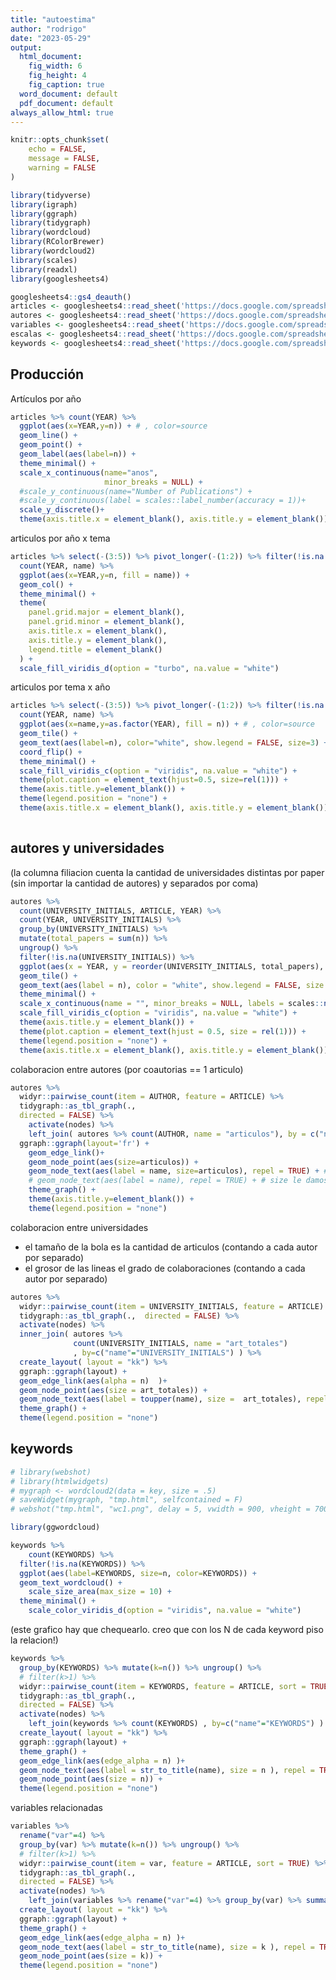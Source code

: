 ```yaml
---
title: "autoestima"
author: "rodrigo"
date: "2023-05-29"
output:
  html_document:
    fig_width: 6
    fig_height: 4
    fig_caption: true
  word_document: default
  pdf_document: default
always_allow_html: true
---
```


```r
knitr::opts_chunk$set(
	echo = FALSE,
	message = FALSE,
	warning = FALSE
)

library(tidyverse)
library(igraph)
library(ggraph)
library(tidygraph)
library(wordcloud)
library(RColorBrewer)
library(wordcloud2)
library(scales)
library(readxl)
library(googlesheets4)

```


```r

googlesheets4::gs4_deauth()
articles <- googlesheets4::read_sheet('https://docs.google.com/spreadsheets/d/1bXGy644PpoQbsz10UkmAzRd3iSZthUNh4-ABEQ-7Lo0/edit?usp=sharing', sheet = 'ARTICLES', )
autores <- googlesheets4::read_sheet('https://docs.google.com/spreadsheets/d/1bXGy644PpoQbsz10UkmAzRd3iSZthUNh4-ABEQ-7Lo0/edit?usp=sharing', sheet = 'AUTHORS')
variables <- googlesheets4::read_sheet('https://docs.google.com/spreadsheets/d/1bXGy644PpoQbsz10UkmAzRd3iSZthUNh4-ABEQ-7Lo0/edit?usp=sharing', sheet = 'VARIABLES RELACIONADAS')
escalas <- googlesheets4::read_sheet('https://docs.google.com/spreadsheets/d/1bXGy644PpoQbsz10UkmAzRd3iSZthUNh4-ABEQ-7Lo0/edit?usp=sharing', sheet = 'MEASURES')
keywords <- googlesheets4::read_sheet('https://docs.google.com/spreadsheets/d/1bXGy644PpoQbsz10UkmAzRd3iSZthUNh4-ABEQ-7Lo0/edit?usp=sharing', sheet = 'KEYWORDS')


```

## Producción

Artículos por año

```r

articles %>% count(YEAR) %>% 
  ggplot(aes(x=YEAR,y=n)) + # , color=source
  geom_line() + 
  geom_point() +
  geom_label(aes(label=n)) +
  theme_minimal() +
  scale_x_continuous(name="anos", 
                     minor_breaks = NULL) +
  #scale_y_continuous(name="Number of Publications") + 
  #scale_y_continuous(label = scales::label_number(accuracy = 1))+
  scale_y_discrete()+
  theme(axis.title.x = element_blank(), axis.title.y = element_blank())

```

articulos por año x tema

```r

articles %>% select(-(3:5)) %>% pivot_longer(-(1:2)) %>% filter(!is.na(value)) %>%
  count(YEAR, name) %>% 
  ggplot(aes(x=YEAR,y=n, fill = name)) + 
  geom_col() + 
  theme_minimal() +
  theme(
    panel.grid.major = element_blank(),
    panel.grid.minor = element_blank(),
    axis.title.x = element_blank(), 
    axis.title.y = element_blank(),
    legend.title = element_blank()
  ) +
  scale_fill_viridis_d(option = "turbo", na.value = "white")

```

articulos por tema x año

```r

articles %>% select(-(3:5)) %>% pivot_longer(-(1:2)) %>% filter(!is.na(value)) %>% 
  count(YEAR, name) %>% 
  ggplot(aes(x=name,y=as.factor(YEAR), fill = n)) + # , color=source
  geom_tile() +
  geom_text(aes(label=n), color="white", show.legend = FALSE, size=3) +
  coord_flip() +
  theme_minimal() +
  scale_fill_viridis_c(option = "viridis", na.value = "white") +
  theme(plot.caption = element_text(hjust=0.5, size=rel(1))) +
  theme(axis.title.y=element_blank()) +
  theme(legend.position = "none") +
  theme(axis.title.x = element_blank(), axis.title.y = element_blank())
  
```


## autores y universidades

(la columna filiacion cuenta la cantidad de universidades distintas por paper (sin importar la cantidad de autores) y separados por coma)

```r

autores %>% 
  count(UNIVERSITY_INITIALS, ARTICLE, YEAR) %>%
  count(YEAR, UNIVERSITY_INITIALS) %>%
  group_by(UNIVERSITY_INITIALS) %>% 
  mutate(total_papers = sum(n)) %>% 
  ungroup() %>%
  filter(!is.na(UNIVERSITY_INITIALS)) %>%
  ggplot(aes(x = YEAR, y = reorder(UNIVERSITY_INITIALS, total_papers), fill = n)) + 
  geom_tile() +
  geom_text(aes(label = n), color = "white", show.legend = FALSE, size = 3) +
  theme_minimal() +
  scale_x_continuous(name = "", minor_breaks = NULL, labels = scales::number_format(accuracy = 1)) +
  scale_fill_viridis_c(option = "viridis", na.value = "white") + 
  theme(axis.title.y = element_blank()) +
  theme(plot.caption = element_text(hjust = 0.5, size = rel(1))) +
  theme(legend.position = "none") +
  theme(axis.title.x = element_blank(), axis.title.y = element_blank())

```


colaboracion entre autores (por coautorias == 1 articulo)

```r

autores %>% 
  widyr::pairwise_count(item = AUTHOR, feature = ARTICLE) %>%
  tidygraph::as_tbl_graph(.,
  directed = FALSE) %>%
    activate(nodes) %>%
    left_join( autores %>% count(AUTHOR, name = "articulos"), by = c("name"="AUTHOR")) %>%
  ggraph::ggraph(layout='fr') +
    geom_edge_link()+
    geom_node_point(aes(size=articulos)) +
    geom_node_text(aes(label = name, size=articulos), repel = TRUE) + # size le damos el parametro de que el que publico mas, sea mas grande
    # geom_node_text(aes(label = name), repel = TRUE) + # size le damos el parametro de que el que publico mas, sea mas grande
    theme_graph() +
    theme(axis.title.y=element_blank()) +
    theme(legend.position = "none")

```

colaboracion entre universidades

- el tamaño de la bola es la cantidad de articulos (contando a cada autor por separado)
- el grosor de las lineas el grado de colaboraciones (contando a cada autor por separado)

```r

autores %>% 
  widyr::pairwise_count(item = UNIVERSITY_INITIALS, feature = ARTICLE) %>%
  tidygraph::as_tbl_graph(.,  directed = FALSE) %>%
  activate(nodes) %>% 
  inner_join( autores %>%
              count(UNIVERSITY_INITIALS, name = "art_totales") 
              , by=c("name"="UNIVERSITY_INITIALS") ) %>%
  create_layout( layout = "kk") %>%
  ggraph::ggraph(layout) +
  geom_edge_link(aes(alpha = n)  )+
  geom_node_point(aes(size = art_totales)) +
  geom_node_text(aes(label = toupper(name), size =  art_totales), repel = TRUE) +
  theme_graph() +
  theme(legend.position = "none")

```


## keywords

```r

# library(webshot)
# library(htmlwidgets)
# mygraph <- wordcloud2(data = key, size = .5)
# saveWidget(mygraph, "tmp.html", selfcontained = F)
# webshot("tmp.html", "wc1.png", delay = 5, vwidth = 900, vheight = 700)

library(ggwordcloud)

keywords %>% 
    count(KEYWORDS) %>%
  filter(!is.na(KEYWORDS)) %>%
  ggplot(aes(label=KEYWORDS, size=n, color=KEYWORDS)) +
  geom_text_wordcloud() + 
    scale_size_area(max_size = 10) +
  theme_minimal() + 
    scale_color_viridis_d(option = "viridis", na.value = "white")

```

(este grafico hay que chequearlo. creo que con los N de cada keyword piso la relacion!)

```r

keywords %>% 
  group_by(KEYWORDS) %>% mutate(k=n()) %>% ungroup() %>%
  # filter(k>1) %>%
  widyr::pairwise_count(item = KEYWORDS, feature = ARTICLE, sort = TRUE) %>%
  tidygraph::as_tbl_graph(.,
  directed = FALSE) %>%
  activate(nodes) %>% 
    left_join(keywords %>% count(KEYWORDS) , by=c("name"="KEYWORDS") ) %>%
  create_layout( layout = "kk") %>%
  ggraph::ggraph(layout) +
  theme_graph() +
  geom_edge_link(aes(edge_alpha = n) )+
  geom_node_text(aes(label = str_to_title(name), size = n ), repel = TRUE) +
  geom_node_point(aes(size = n)) +
  theme(legend.position = "none")

```

variables relacionadas

```r

variables %>% 
  rename("var"=4) %>%
  group_by(var) %>% mutate(k=n()) %>% ungroup() %>%
  # filter(k>1) %>%
  widyr::pairwise_count(item = var, feature = ARTICLE, sort = TRUE) %>%
  tidygraph::as_tbl_graph(.,
  directed = FALSE) %>%
  activate(nodes) %>%
    left_join(variables %>% rename("var"=4) %>% group_by(var) %>% summarize(k=n()) , by=c("name"="var") ) %>%
  create_layout( layout = "kk") %>%
  ggraph::ggraph(layout) +
  theme_graph() +
  geom_edge_link(aes(edge_alpha = n) )+
  geom_node_text(aes(label = str_to_title(name), size = k ), repel = TRUE) +
  geom_node_point(aes(size = k)) +
  theme(legend.position = "none")



```

